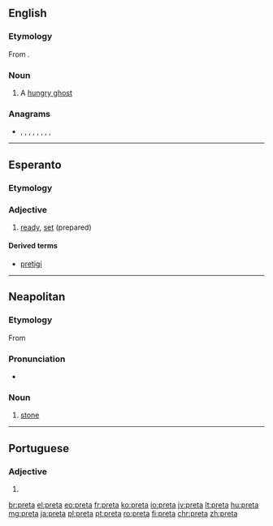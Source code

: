{{also|prêta}}
==English==
{{wikipedia}}

===Etymology===
From {{etyl|sa|en}} {{m|sa|प्रेत|tr=preta}}.

===Noun===
{{en-noun}}

# A [[hungry ghost]] {{gloss|a supernatural being in Buddhist folklore, the spirit of a greedy person whose divine retribution is to never be sated}}

===Anagrams===
* {{l|en|apert}}, {{l|en|apter}}, {{l|en|pater}}, {{l|en|petra}}, {{l|en|Petra}}, {{l|en|prate}}, {{l|en|repat}}, {{l|en|taper}}, {{l|en|trape}}

----

==Esperanto==

===Etymology===
{{etyl|fr|eo}} {{m|fr|prêt}}

===Adjective===
{{eo-head}}

# [[ready]], [[set]] (prepared)

====Derived terms====
* [[pretigi]]

----

==Neapolitan==

===Etymology===
From {{etyl|la|nap}} {{m|la|petra}}

===Pronunciation===
* {{IPA|/ˈprɛta/|lang=nap}}

===Noun===
{{nap-noun|f|pl=pprete}}

# [[stone]]

----

==Portuguese==

===Adjective===
{{head|pt|adjective form}}

# {{feminine singular of|preto|lang=pt}}

[[br:preta]]
[[el:preta]]
[[eo:preta]]
[[fr:preta]]
[[ko:preta]]
[[io:preta]]
[[jv:preta]]
[[lt:preta]]
[[hu:preta]]
[[mg:preta]]
[[ja:preta]]
[[pl:preta]]
[[pt:preta]]
[[ro:preta]]
[[fi:preta]]
[[chr:preta]]
[[zh:preta]]